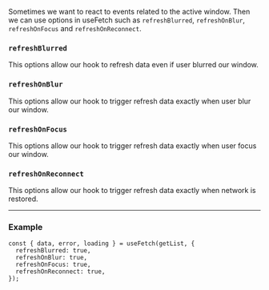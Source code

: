 Sometimes we want to react to events related to the active window. Then we can use options in useFetch such as
`refreshBlurred`, `refreshOnBlur`, `refreshOnFocus` and `refreshOnReconnect`.

### `refreshBlurred`

This options allow our hook to refresh data even if user blurred our window.

### `refreshOnBlur`

This options allow our hook to trigger refresh data exactly when user blur our window.

### `refreshOnFocus`

This options allow our hook to trigger refresh data exactly when user focus our window.

### `refreshOnReconnect`

This options allow our hook to trigger refresh data exactly when network is restored.

---

### Example

```tsx
const { data, error, loading } = useFetch(getList, {
  refreshBlurred: true,
  refreshOnBlur: true,
  refreshOnFocus: true,
  refreshOnReconnect: true,
});
```
